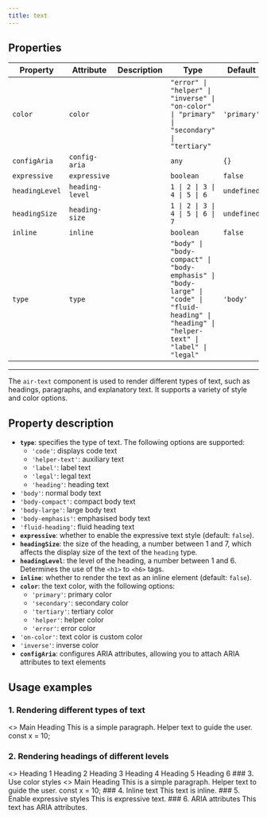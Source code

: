 ```yaml
---
title: text
---
```


<!-- Auto Generated Below -->


## Properties

| Property       | Attribute       | Description | Type                                                                                                                                           | Default     |
| -------------- | --------------- | ----------- | ---------------------------------------------------------------------------------------------------------------------------------------------- | ----------- |
| `color`        | `color`         |             | `"error" \| "helper" \| "inverse" \| "on-color" \| "primary" \| "secondary" \| "tertiary"`                                                     | `'primary'` |
| `configAria`   | `config-aria`   |             | `any`                                                                                                                                          | `{}`        |
| `expressive`   | `expressive`    |             | `boolean`                                                                                                                                      | `false`     |
| `headingLevel` | `heading-level` |             | `1 \| 2 \| 3 \| 4 \| 5 \| 6`                                                                                                                   | `undefined` |
| `headingSize`  | `heading-size`  |             | `1 \| 2 \| 3 \| 4 \| 5 \| 6 \| 7`                                                                                                              | `undefined` |
| `inline`       | `inline`        |             | `boolean`                                                                                                                                      | `false`     |
| `type`         | `type`          |             | `"body" \| "body-compact" \| "body-emphasis" \| "body-large" \| "code" \| "fluid-heading" \| "heading" \| "helper-text" \| "label" \| "legal"` | `'body'`    |


----------------------------------------------


The `air-text` component is used to render different types of text, such as headings, paragraphs, and explanatory text. It supports a variety of style and color options.
## Property description
- **`type`**: specifies the type of text. The following options are supported:
  - `'code'`: displays code text
  - `'helper-text'`: auxiliary text
  - `'label'`: label text
  - `'legal'`: legal text
  - `'heading'`: heading text
- `'body'`: normal body text
- `'body-compact'`: compact body text
- `'body-large'`: large body text
- `'body-emphasis'`: emphasised body text
- `'fluid-heading'`: fluid heading text
- **`expressive`**: whether to enable the expressive text style (default: `false`).
- **`headingSize`**: the size of the heading, a number between 1 and 7, which affects the display size of the text of the `heading` type.
- **`headingLevel`**: the level of the heading, a number between 1 and 6. Determines the use of the `<h1>` to `<h6>` tags.
- **`inline`**: whether to render the text as an inline element (default: `false`).
- **`color`**: the text color, with the following options:
  - `'primary'`: primary color
  - `'secondary'`: secondary color
  - `'tertiary'`: tertiary color
  - `'helper'`: helper color
  - `'error'`: error color
- `'on-color'`: text color is custom color
- `'inverse'`: inverse color
- **`configAria`**: configures ARIA attributes, allowing you to attach ARIA attributes to text elements
## Usage examples
### 1. Rendering different types of text
<air-previewer size="large">
<>
<air-text type='heading' level='1'>Main Heading</air-text>
<air-text type='body'>This is a simple paragraph.</air-text>
<air-text type='helper-text'>Helper text to guide the user.</air-text>
<air-text type='code'>const x = 10;</air-text>
</>
</air-previewer>

### 2. Rendering headings of different levels

<air-previewer size="large">
<>
<air-text type='heading' headingSize='1'>Heading 1</air-text>
<air-text type='heading' headingSize='2'>Heading 2</air-text>
<air-text type='heading' headingSize='3'>Heading 3</air-text>
<air-text type='heading' headingSize='4'>Heading 4</air-text>
<air-text type='heading' headingSize='5'>Heading 5</air-text>
<air-text type='heading' headingSize='6'>Heading 6</air-text>
</>
</air-previewer>
### 3. Use color styles
<air-previewer size="large">
<>
<air-text type='heading' level='1'>Main Heading</air-text>
<air-text type='body'>This is a simple paragraph. </air-text>
<air-text type='helper-text'>Helper text to guide the user. </air-text>
<air-text type='code'>const x = 10;</air-text>
</>
</air-previewer>
### 4. Inline text
<air-previewer size="large">
<air-text type='body' inline={true}>This text is inline. </air-text>
</air-previewer>
### 5. Enable expressive styles
<air-previewer size="large">
<air-text type='body' expressive={true}>This is expressive text.</air-text>
</air-previewer>
### 6. ARIA attributes
<air-previewer size="large">
<air-text type='body' configAria={{'aria-label': 'Descriptive text'}}>This text has ARIA attributes.</air-text>
</air-previewer>
